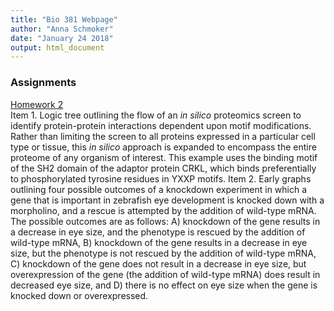 ```yaml
---
title: "Bio 381 Webpage"
author: "Anna Schmoker"
date: "January 24 2018"
output: html_document
---
```


### Assignments

[Homework 2](Logic_Tree_screenshot.png)   
Item 1. Logic tree outlining the flow of an *in silico* proteomics screen to identify protein-protein interactions dependent upon motif modifications. Rather than limiting the screen to all proteins expressed in a particular cell type or tissue, this *in silico* approach is expanded to encompass the entire proteome of any organism of interest. This example uses the binding motif of the SH2 domain of the adaptor protein CRKL, which binds preferentially to phosphorylated tyrosine residues in YXXP motifs.
Item 2. Early graphs outlining four possible outcomes of a knockdown experiment in which a gene that is important in zebrafish eye development is knocked down with a morpholino, and a rescue is attempted by the addition of wild-type mRNA. The possible outcomes are as follows: A) knockdown of the gene results in a decrease in eye size, and the phenotype is rescued by the addition of wild-type mRNA, B) knockdown of the gene results in a decrease in eye size, but the phenotype is not rescued by the addition of wild-type mRNA, C) knockdown of the gene does not result in a decrease in eye size, but overexpression of the gene (the addition of wild-type mRNA) does result in decreased eye size, and D) there is no effect on eye size when the gene is knocked down or overexpressed.


